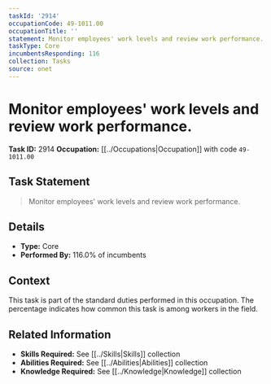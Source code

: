 ```yaml
---
taskId: '2914'
occupationCode: 49-1011.00
occupationTitle: ''
statement: Monitor employees' work levels and review work performance.
taskType: Core
incumbentsResponding: 116
collection: Tasks
source: onet
---
```

# Monitor employees' work levels and review work performance.

**Task ID:** 2914
**Occupation:** [[../Occupations|Occupation]] with code `49-1011.00`

## Task Statement

> Monitor employees' work levels and review work performance.

## Details

- **Type:** Core
- **Performed By:** 116.0% of incumbents

## Context

This task is part of the standard duties performed in this occupation. The percentage indicates how common this task is among workers in the field.

## Related Information

- **Skills Required:** See [[../Skills|Skills]] collection
- **Abilities Required:** See [[../Abilities|Abilities]] collection
- **Knowledge Required:** See [[../Knowledge|Knowledge]] collection
